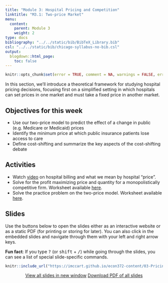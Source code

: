 ```yaml
---
title: "Module 3: Hospital Pricing and Competition"
linktitle: "M3.1: Two-price Market"
menu:
  content:
    parent: Module 3
    weight: 2
type: docs
bibliography: "../../static/bib/BibTeX_Library.bib"
csl: "../../static/bib/chicago-syllabus-no-bib.csl"
output:
  blogdown::html_page:
    toc: false
---
```


```r
knitr::opts_chunk$set(error = TRUE, comment = NA, warnings = FALSE, errors = FALSE, messages = FALSE, tidy = FALSE, echo = FALSE)
```

In this section, we'll introduce a theoretical framework for studying hospital pricing decisions, focusing first on a simplified setting in which hospitals can set prices in one market and must take a fixed price in another market. 

## Objectives for this week

- Use our two-price model to predict the effect of a change in public (e.g. Medicare or Medicaid) prices
- Identify the minimum price at which public insurance patients lose access to care
- Define cost-shifting and summarize the key aspects of the cost-shifting debate


## Activities
- Watch [video](https://truecostofhealthcare.org/hospitalization/) on hospital billing and what we mean by hospital "price".
- Solve for the profit maximizing price and quantity for a monopolistically competitive firm. Worksheet available [here](/resource/wksheet7.html).
- Solve the practice problem on the two-price model. Worksheet available [here](/resource/wksheet8.html).


## Slides
Use the buttons below to open the slides either as an interactive website or as a static PDF (for printing or storing for later). You can also click in the embedded slides and navigate through them with your left and right arrow keys.

:::fyi
**Fun fact**: If you type <kbd>?</kbd> (or <kbd>shift</kbd> + <kbd>/</kbd>) while going through the slides, you can see a list of special slide-specific commands.
:::

<center>

```r
knitr::include_url("https://imccart.github.io/econ372-content/03-Pricing/03-pricing1.html")
```


<p><a class="btn btn-primary btn-lg" target="_blank" href="https://imccart.github.io/econ372-content/03-Pricing/03-pricing1.html"><i class="fas fa-external-link-alt"></i> View all slides in new window</a> <a class="btn btn-primary btn-lg" target="_blank" href="https://imccart.github.io/econ372-content/03-Pricing/03-pricing1.pdf" role="button"><i class="far fa-file-pdf"></i> Download PDF of all slides</a></p>

</center>

